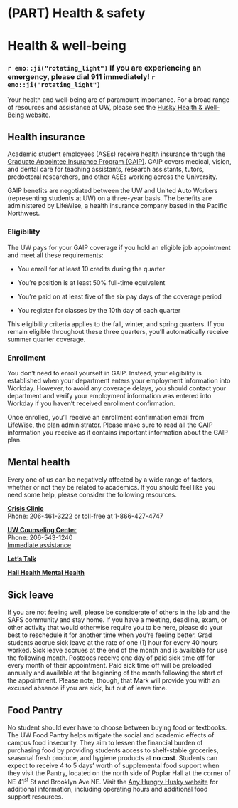 # (PART) Health & safety {-}

# Health & well-being

### `r emo::ji("rotating_light")` If you are experiencing an emergency, please dial 911 immediately! `r emo::ji("rotating_light")` {-}

Your health and well-being are of paramount importance. For a broad range of resources and assistance at UW, please see the [Husky Health & Well-Being website](https://wellbeing.uw.edu/).

## Health insurance

Academic student employees (ASEs) receive health insurance through the [Graduate Appointee Insurance Program (GAIP)](https://hr.uw.edu/benefits/insurance/health/graduate-appointees-options/). GAIP covers medical, vision, and dental care for teaching assistants, research assistants, tutors, predoctoral researchers, and other ASEs working across the University.

GAIP benefits are negotiated between the UW and United Auto Workers (representing students at UW) on a three-year basis. The benefits are administered by LifeWise, a health insurance company based in the Pacific Northwest.

### Eligibility

The UW pays for your GAIP coverage if you hold an eligible job appointment and meet all these requirements:

* You enroll for at least 10 credits during the quarter

* You’re position is at least 50% full-time equivalent

* You’re paid on at least five of the six pay days of the coverage period

* You register for classes by the 10th day of each quarter

This eligibility criteria applies to the fall, winter, and spring quarters. If you remain eligible throughout these three quarters, you’ll automatically receive summer quarter coverage.

### Enrollment

You don't need to enroll yourself in GAIP. Instead, your eligibility is established when your department enters your employment information into Workday. However, to avoid any coverage delays, you should contact your department and verify your employment information was entered into Workday if you haven't received enrollment confirmation.

Once enrolled, you'll receive an enrollment confirmation email from LifeWise, the plan administrator. Please make sure to read all the GAIP information you receive as it contains important information about the GAIP plan.


## Mental health

Every one of us can be negatively affected by a wide range of factors, whether or not they be related to academics. If you should feel like you need some help, please consider the following resources.

[**Crisis Clinic**](http://www.crisisclinic.org/)  
Phone: 206-461-3222 or toll-free at 1-866-427-4747   

[**UW Counseling Center**](https://www.washington.edu/counseling/services)  
Phone: 206-543-1240  
[Immediate assistance](https://www.washington.edu/counseling/services/crisis/)

[**Let’s Talk**](https://wellbeing.uw.edu/virtual-lets-talk/)

[**Hall Health Mental Health**](https://wellbeing.uw.edu/unit/hall-health)


## Sick leave

If you are not feeling well, please be considerate of others in the lab and the SAFS community and stay home. If you have a meeting, deadline, exam, or other activity that would otherwise require you to be here, please do your best to reschedule it for another time when you're feeling better. Grad students accrue sick leave at the rate of one (1) hour for every 40 hours worked. Sick leave accrues at the end of the month and is available for use the following month. Postdocs receive one day of paid sick time off for every month of their appointment. Paid sick time off will be preloaded annually and available at the beginning of the month following the start of the appointment. Please note, though, that Mark will provide you with an excused absence if you are sick, but out of leave time.


## Food Pantry

No student should ever have to choose between buying food or textbooks. The UW Food Pantry helps mitigate the social and academic effects of campus food insecurity. They aim to lessen the financial burden of purchasing food by providing students access to shelf-stable groceries, seasonal fresh produce, and hygiene products at **no cost**. Students can expect to receive 4 to 5 days' worth of supplemental food support when they visit the Pantry, located on the north side of Poplar Hall at the corner of NE 41<sup>st</sup> St and Brooklyn Ave NE. Visit the [Any Hungry Husky website](https://uw.edu/anyhungryhusky) for additional information, including operating hours and additional food support resources.
